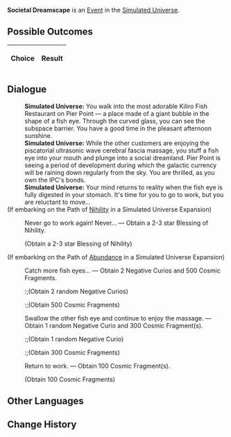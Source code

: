 {{Simulated Universe Event Infobox
|title         = Societal Dreamscape
|image         = Random Event Normal.png
|type          =
|domains_su    = <<DOMAINS_SU>>
|domains_ext   = <<DOMAINS_EXT>>
|domains_swarm = <<DOMAINS_SWARM>>
|domains_gng   = <<DOMAINS_GNG>>
|requirements  =
|prev          = 
|next          = 
|indexRewards  =
|characters    =
}}
'''Societal Dreamscape''' is an [[Simulated Universe/Events|Event]] in the [[Simulated Universe]].

==Possible Outcomes==
{| class="article-table"
!Choice
!Result

|}

<!--
==Gameplay Notes==

-->
==Dialogue==
{{Dialogue Start}}
:'''Simulated Universe:''' You walk into the most adorable Kiliro Fish Restaurant on Pier Point &mdash; a place made of a giant bubble in the shape of a fish eye. Through the curved glass, you can see the subspace barrier. You have a good time in the pleasant afternoon sunshine.
:'''Simulated Universe:''' While the other customers are enjoying the piscatorial ultrasonic wave cerebral fascia massage, you stuff a fish eye into your mouth and plunge into a social dreamland. Pier Point is seeing a period of development during which the galactic currency will be raining down regularly from the sky. You are thrilled, as you own the IPC's bonds.
:'''Simulated Universe:''' Your mind returns to reality when the fish eye is fully digested in your stomach. It's time for you to go to work, but you are reluctant to move...
;(If embarking on the Path of [[Simulated Universe/Paths#Nihility|Nihility]] in a Simulated Universe Expansion)
:{{Icon/Dark|Path Nihility Small.png|20}} Never go to work again! Never... &mdash; Obtain a 2-3 star Blessing of Nihility.
:;(Obtain a 2-3 star Blessing of Nihility)
;(If embarking on the Path of [[Simulated Universe/Paths#Abundance|Abundance]] in a Simulated Universe Expansion)
:{{Icon/Dark|Path Abundance Small.png|20}} Catch more fish eyes... &mdash; Obtain 2 Negative Curios and 500 Cosmic Fragments.
::;(Obtain 2 random Negative Curios)
::;(Obtain 500 Cosmic Fragments)
:{{DIcon|Star}} Swallow the other fish eye and continue to enjoy the massage. &mdash; Obtain 1 random Negative Curio and 300 Cosmic Fragment(s).
::;(Obtain 1 random Negative Curio)
::;(Obtain 300 Cosmic Fragments)
:{{DIcon|Star}} Return to work. &mdash; Obtain 100 Cosmic Fragment(s).
:;(Obtain 100 Cosmic Fragments)
{{Dialogue End}}

==Other Languages==
{{Other Languages
|zhs   = 社会性梦境
|zht   = 社會性夢境
|ja    = 社会性の夢
|ko    = 사회적 꿈
|es    = Sueños de sociedad
|fr    = Onirisme sociétal
|ru    = Сны социума
|th    = ความฝันของสังคม
|vi    = Giấc Mơ Mang Tính Xã Hội
|de    = Gesellschaftliche Traumlandschaft
|id    = Mimpi Kehidupan Sosial
|pt    = Sonho de Fuga Social
}}

==Change History==
{{Change History|1.0}}
